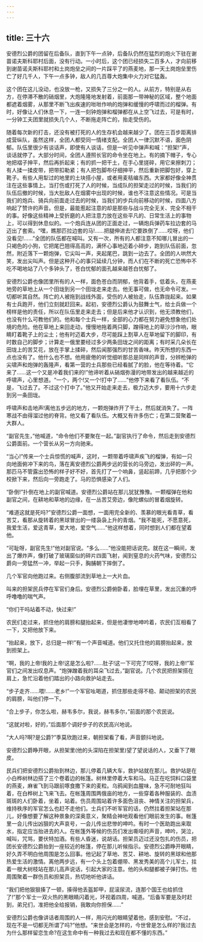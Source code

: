 ```yaml
---
---
---
```

title: 三十六
---




安德烈公爵的团留在后备队，直到下午一点钟，后备队仍然在猛烈的炮火下驻在谢苗诺夫斯科耶村后面，没有行动。一小时后，这个团已经损失二百多人，才向前移到谢苗诺夫斯科耶村和土岗炮垒之间的一片踩平了的燕麦地，那一天土岗炮垒里伤亡了好几千人，下午一点多钟，敌人的几百尊大炮集中火力对它猛轰。

这个团在这儿没动，也没放一枪，又损失了三分之一的人。从前方，特别是从右方，在停滞不散的硝烟里，大炮隆隆地发射着，前面那一带神秘的区域，整个地面都遮着烟雾，从那里不断飞出疾速的咝咝作响的炮弹和缓慢的呼啸而过的榴弹。有时，好像让人们休息一下，一连一刻钟炮弹和榴弹都在从上空飞过去，可是有时，一分钟工夫团里就损失几个人，不断拖走阵亡的，抬走受伤的。

随着每次新的打击，还没有被打死的人的生存机会越来越少了。团在三百步距离排成营纵队，虽然这样，全团人都受同一情绪支配。全团人一律沉默不语，面色阴郁。队伍里很少有谈话声，即使有人谈话，但是一听见中弹声和喊：“担架!”声，谈话就停了。大部分时间，全团人遵照长官的命令坐在地上。有的摘下帽子，专心地把褶子抻平，然后再折起来；有的抓一把干土，在手心里搓碎，用它来擦刺刀；有人揉一揉皮带，把带扣勒紧；有人把包脚布仔细抻平，然后重新把脚包好，穿上靴子。有些人用犁过的地里的土块搭小屋，或者用麦秸编东西。大家都好像全神贯注在这些事情上。当打伤或打死了人的时候，当成队的担架走过的时候，当我们的队伍后撤的时候，当大批敌人在烟雾中出现的时候，谁也不注意这些情况。可是当我们的炮兵、骑兵向前面走过去的时候，当我们的步兵向前移动的时候，四面八方响起了赞许的声音。但是，最能惹起注意的却是那些与战斗完全无关、完全不相干的事。好像这些精神上受折磨的人把注意力放在这些平凡的、日常生活上的事物上，可以得到休息似的。一个炮兵连从团的正面走过，一辆炮兵弹药车拉边套的马迈出了套索。“嘿，瞧那匹拉边套的马!……把腿伸进去!它要跌倒了……哎呀，他们没看见!……”全团的队伍都在喊叫。又有一次，所有的人都注意不知哪儿冒出的一只褐色的小狗，它把尾巴翘得高高的，满怀心事地迈着小碎步，跑到队伍前面，忽然，附近落下一颗炮弹，它尖叫一声，夹起尾巴，跳到一边去了。全团的人哄然大笑，发出尖叫声。但是这种开心的事只延续几分钟，而人们在不断的死亡恐怖中不吃不喝地站了八个多钟头了，苍白忧郁的面孔越来越苍白忧郁了。

安德烈公爵也像团里所有的人一样，面色苍白而阴郁，他背着手，低着头，在燕麦地旁的草地上从一个田垅到另一个田垅走来走去。他无事可做，也无命令可发。一切都听其自然。阵亡的人被拖到战线外面，受伤的人被抬走，队伍靠拢起来。如果有士兵跑开，他们立刻就赶回来。起初，安德烈公爵认为鼓舞士气，给士兵做一个榜样是他的责任，所以在队伍里走来走去；但是后来他才认识到，他无须教他们，也没有什么可教他们的。他和每个士兵一样，全部的心力都在努力避免想象他们处境的危险。他在草地上来回走动，慢慢地拖着两只脚，蹭得地上的草沙沙作响，眼睛盯着靴子上的尘土；他有时迈着大步，尽可能踩上割草人在草地留下的脚印，有时数自己的脚步；计算走一俄里要经过多少两条田垅之间的距离；有时采几朵长在田垅上的苦艾花，放在手掌上揉碎，然后闻那强烈的甘苦香味。昨天所想的东西一点也没有了。他什么也不想。他用疲倦的听觉细听那总是同样的声音，分辨枪弹的尖啸声和炮弹的轰隆声，看第一营的士兵那些已经看腻了的脸，他在等待着。“它来了……这一个又是冲着我们来的!”他谛听着从硝烟弥漫的地带发出的越来越近的呼啸声，心里想道。“一个，两个!又一个!打中了……”他停下来看了看队伍。“不是，飞过去了。不过这个打中了。”他又开始走来走去，极力迈大步，要用十六步走到另一条田垅。

呼啸声和击地声!离他五步远的地方，一颗炮弹炸开了干土，然后就消失了。一阵寒战不由得溜过他的脊背。他又看了看队伍。大概又有许多伤亡；在第二营聚着一大群人。

“副官先生，”他喊道，“命令他们不要聚在一起。”副官执行了命令，然后走到安德烈公爵面前。一个营长从另一方向驰来。

“当心!”传来一个士兵惊慌的喊声，这时，一颗带着呼啸声疾飞的榴弹，有如一只向地面俯冲下来的鸟，落在离安德烈公爵两步远的营长的马旁边，发出砰的一声。那匹马不管露出恐怖的样子好不好，首先打了一个响鼻，竖起前蹄，几乎把那个少校掀下来，然后向一旁跑走了。马的恐惧感染了人们。

“卧倒!”扑倒在地上的副官喊道。安德烈公爵站在那儿犹犹豫豫。一颗榴弹在他和副官之间，在耕地和草地的边缘，在一丛苦艾旁边，像陀螺似的冒着烟旋转。

“难道这就是死吗?”安德烈公爵一面想，一面用完全新的、羡慕的眼光看青草，看苦艾，看那从旋转着的黑球冒出的一缕袅袅上升的青烟。“我不能死，不愿意死，我爱生活，爱这青草，爱大地，爱空气……”他这样想着，同时想到人们都在望着他。

“可耻呀，副官先生!”他对副官说。“多么……”他没能把话说完。就在这一瞬间，发出了爆炸声，像打破了玻璃窗似的碎片四面飞射，闻到窒息的火药气味，安德烈公爵向一旁猛然一冲，举起一只手，胸脯朝下摔倒了。

几个军官向他跑过来。右侧腹部流到草地上一大片血。

叫来的担架民兵停在军官们身后。安德烈公爵俯卧着，脸埋在草里，发出沉重的呼呼噜噜的喘气声。

“你们干吗站着不动，快过来!”

农民们走过来，抓住他的肩膀和腿抬起来，但是他凄惨地呻吟着，农民们互相看了一下，又把他放下来。

“抬起来，放下，总归是一样!”有一个声音喊道。他们又托住他的肩膀抬起来，放到担架上。

“啊，我的上帝!我的上帝!这是怎么啦?……肚子!这一下可完了!哎呀，我的上帝!”军官们之间发出叹息声。“炮弹蹭着我的耳朵飞过去，”副官说。几个农民把担架搭在肩上，急忙沿着他们踏出的小路向救护站走去。

“步子走齐……喂!……老乡!”一个军官吆喝道，抓住那些走得不稳、颠动担架的农民的肩膀，叫他们停一下。

“合上步子，你怎么啦，赫韦多尔，我说，赫韦多尔，”前面的那个农民说。

“这就对啦，好的，”后面那个调好步子的农民高兴地说。

“大人吗?啊?是公爵?”季莫欣跑过来，朝担架看了看，声音颤抖地说。

安德烈公爵睁开眼，从担架里(他的头深陷在担架里)望了望说话的人，又垂下了眼皮。

民兵们把安德烈公爵抬到林边，那儿停着几辆大车，救护站就在那儿。救护站是在小白桦树林边搭了三个卷着边的帐篷。树林里停着大车和马。马正在吃饲料口袋里的燕麦，麻雀飞到马跟前啄食撒下来的麦粒。乌鸦闻到血腥味，急不可耐地狂叫着，在白桦树上飞来飞去。在帐篷周围两俄亩的地方，一些穿着各种服装的、血渍斑斑的人们卧着，坐着，站着。伤员周围站着许多面色沮丧、神情关注的担架兵，维持秩序的军官怎么也赶不走他们。士兵们不听军官的话，仍然拄着担架站在那儿，好像想要了解这种景象的深奥意义，聚精会神地观看他们眼前发生的事。帐篷里一会儿传出凶狠的大声哀号，一会儿传出悲惨的呻吟。有时一个医助跑出来取水，指定应当抬进去的人。在帐篷外等候的伤员们发出嘶哑的声音，呻吟，哭泣，喊叫，咒骂，要伏特加酒。有些人昏迷，说胡话。担架员迈过还没包扎的伤员，把团长安德烈公爵抬到一座较近的帐篷，停在那儿听候指示。安德烈公爵睁开眼睛，好久弄不明白他周围是怎么回事。他记起了草地、苦艾、耕地、旋转的黑球和他那热爱生活的激情。离他两步远，有一个头上包着绷带、黑发秀美的高个儿军士，拄着一根大树枝站在那儿高声说话，引起大家的注意。他的头和腿都被子弹打伤。他周围聚着一群伤员和担架员，热切地听他讲话。

“我们把他狠狠揍了一顿，揍得他丢盔卸甲，屁滚尿流，连那个国王也给抓住了!”那个军士一双火热的黑眼睛闪着光，环视着四周，喊道。“后备军要是及时赶到，弟兄们，准把他全给报销，我敢向你担保……”

安德烈公爵也像讲话者周围的人一样，用闪光的眼睛望着他，感到安慰。“不过，现在不是一切都无所谓了吗?”他想。“来世会是怎样的，今世曾是怎么样的?我过去为什么那样留恋生命?在这生命中有一种我过去和现在都不懂的东西。”